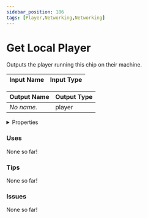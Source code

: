 ```yaml
---
sidebar_position: 186
tags: [Player,Networking,Networking]
---
```


# Get Local Player

Outputs the player running this chip on their machine.




<EsbSvg />

| Input Name | Input Type |
|-----------|-----------|

| Output Name | Output Type |
|-----------|-----------|
| *No name.* | player |


<details>
  <summary>Properties</summary>
  <div>
    <div>
    <table>
      <thead>
        <tr>
          <th>Is beta required?</th>
          <th>❌</th>
        </tr>
        <tr>
          <th>Is this chip a trolling risk?</th>
          <th>❌</th>
        </tr>
        <tr>
          <th>Chip UUID</th>
          <th>fdf733a8-bdd6-4800-b1d4-95b06b3d6f02</th>
        </tr>
      </thead>
    </table>
    </div>
  </div>
</details>

### Uses

None so far!

### Tips

None so far!

### Issues

None so far!